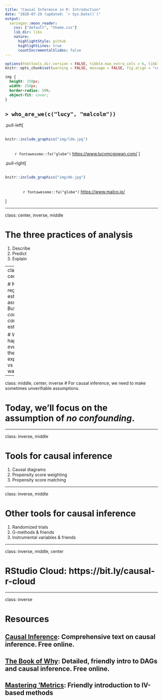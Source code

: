```yaml
---
title: "Causal Inference in R: Introduction"
date: "2020-07-29 (updated: `r Sys.Date()`)"
output:
  xaringan::moon_reader:
    css: ["default", "theme.css"]
    lib_dir: libs
    nature:
      highlightStyle: github
      highlightLines: true
      countIncrementalSlides: false
---
```


```r
options(htmltools.dir.version = FALSE, tibble.max_extra_cols = 6, tibble.width = 60)
knitr::opts_chunk$set(warning = FALSE, message = FALSE, fig.align = "center", dpi = 320)
```

```css
img {
  height: 250px;
  width: 250px;
  border-radius: 50%;
  object-fit: cover;
}
```



## `> who_are_we(c("lucy", "malcolm"))`

.pull-left[
<br />
<br />
```r
knitr::include_graphics("img/ldm.jpg")
```
<br />
&nbsp;&nbsp;&nbsp;&nbsp;&nbsp;&nbsp;&nbsp; `r fontawesome::fa("globe")` [https://www.lucymcgowan.com/](https://www.lucymcgowan.com/)
]

.pull-right[
<br />
<br />
```r
knitr::include_graphics("img/mb.jpg")
```
<br />
&nbsp;&nbsp;&nbsp;&nbsp;&nbsp;&nbsp;&nbsp;&nbsp;&nbsp;&nbsp;&nbsp;&nbsp;&nbsp;&nbsp;  `r fontawesome::fa("globe")` [https://www.malco.io/](https://www.malco.io/)

]

---

class: center, inverse, middle

# The three practices of analysis

1. Describe
2. Predict
3. Explain

---
class: middle, center, inverse

# Normal regression estimates associations. But we want *counterfactual, causal* estimates:

# What would happen if *everyone* in the study were exposed to x vs if *no one* was exposed.


---

class: middle, center, inverse
# For causal inference, we need to make sometimes unverifiable assumptions. 

# Today, we'll focus on the assumption of *no confounding*.

---

class: inverse, middle

# Tools for causal inference

1. Causal diagrams
1. Propensity score weighting
1. Propensity score matching

---

class: inverse, middle

# Other tools for causal inference

1. Randomized trials
1. G-methods & friends
1. Instrumental variables & friends

---

class: inverse, middle, center

# RStudio Cloud: https://bit.ly/causal-r-cloud

---


class: inverse

# Resources
## [Causal Inference](https://www.hsph.harvard.edu/miguel-hernan/causal-inference-book/): Comprehensive text on causal inference. Free online.
## [The Book of Why](http://bayes.cs.ucla.edu/WHY/): Detailed, friendly intro to DAGs and causal inference. Free online.
## [Mastering 'Metrics](http://www.masteringmetrics.com/): Friendly introduction to IV-based methods
